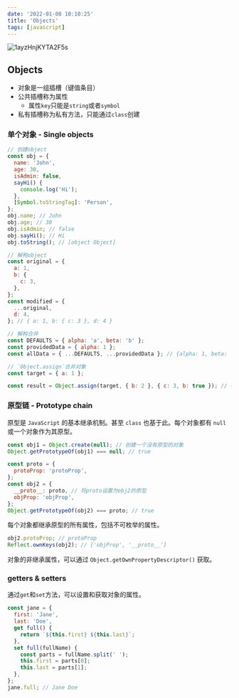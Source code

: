 ```yaml
---
date: '2022-01-08 10:10:25'
title: 'Objects'
tags: [javascript]
---
```


![1ayzHnjKYTA2F5s](https://s2.loli.net/2022/01/08/1ayzHnjKYTA2F5s.jpg)

## Objects

- 对象是一组插槽（键值条目）
- 公共插槽称为属性
  - 属性`key`只能是`string`或者`symbol`
- 私有插槽称为私有方法，只能通过`class`创建

### 单个对象 - Single objects

```javascript
// 创建object
const obj = {
  name: 'John',
  age: 30,
  isAdmin: false,
  sayHi() {
    console.log('Hi');
  },
  [Symbol.toStringTag]: 'Person',
};
obj.name; // John
obj.age; // 30
obj.isAdmin; // false
obj.sayHi(); // Hi
obj.toString(); // [object Object]

// 解构object
const original = {
  a: 1,
  b: {
    c: 3,
  },
};
const modified = {
  ...original,
  d: 4,
}; // { a: 1, b: { c: 3 }, d: 4 }

// 解构合并
const DEFAULTS = { alpha: 'a', beta: 'b' };
const providedData = { alpha: 1 };
const allData = { ...DEFAULTS, ...providedData }; // {alpha: 1, beta: 'b'}

// `Object.assign`合并对象
const target = { a: 1 };

const result = Object.assign(target, { b: 2 }, { c: 3, b: true }); // { a: 1, b: true, c: 3 }
```

### 原型链 - Prototype chain

原型是 `JavaScript` 的基本继承机制。甚至 `class` 也基于此。每个对象都有 `null` 或一个对象作为其原型。

```javascript
const obj1 = Object.create(null); // 创建一个没有原型的对象
Object.getPrototypeOf(obj1) === null; // true

const proto = {
  protoProp: 'protoProp',
};
const obj2 = {
  __proto__: proto, // 将proto设置为obj2的原型
  objProp: 'objProp',
};
Object.getPrototypeOf(obj2) === proto; // true
```

每个对象都继承原型的所有属性，包括不可枚举的属性。

```javascript
obj2.protoProp; // protoProp
Reflect.ownKeys(obj2); // ['objProp', '__proto__']
```

对象的非继承属性，可以通过 `Object.getOwnPropertyDescriptor()` 获取。

### getters & setters

通过`get`和`set`方法，可以设置和获取对象的属性。

```javascript
const jane = {
  first: 'Jane',
  last: 'Doe',
  get full() {
    return `${this.first} ${this.last}`;
  },
  set full(fullName) {
    const parts = fullName.split(' ');
    this.first = parts[0];
    this.last = parts[1];
  },
};
jane.full; // Jane Doe
```
